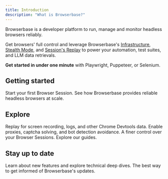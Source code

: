```yaml
---
title: Introduction
description: "What is Browserbase?"
---
```


Browserbase is a developer platform to run, manage and monitor headless browsers
reliably.

Get browsers' full control and leverage Browserbase's
[Infrastructure](/under-the-hood), [Stealth Mode](/stealth), and
[Session's Replay](/sessions) to power your automation, test suites, and LLM
data retrievals.

**Get started in under one minute** with Playwright, Puppeteer, or Selenium.

## Getting started

<CardGroup cols={2}>
  <Card title="Quickstart" icon="book" iconType="light" href="/quickstart">
    Start your first Browser Session.
  </Card>
  <Card
    title="Browserbase's Infrastructure"
    icon="network-wired"
    iconType="light"
    href="/under-the-hood"
  >
    See how Browserbase provides reliable headless browsers at scale.
  </Card>
</CardGroup>

## Explore

<CardGroup cols={2}>
  <Card
    title="Session Replay"
    icon="desktop"
    iconType="light"
    href="/session-replay"
  >
    Replay for screen recording, logs, and other Chrome Devtools data.
  </Card>
  <Card title="Stealth Mode" icon="mask" iconType="solid" href="/stealth-mode">
    Enable proxies, captcha solving, and bot detection avoidance.
  </Card>
  <Card
    title="Sessions API"
    icon="server"
    iconType="light"
    href="/api-reference/sessions"
  >
    A finer control over your Browser Sessions.
  </Card>
  <Card title="Examples" icon="books" iconType="light" href="/guides/overview">
    Explore our guides.
  </Card>
</CardGroup>

## Stay up to date

<CardGroup cols={2}>
  <Card
    title="Read our blog"
    icon="newspaper"
    iconType="light"
    href="https://www.browserbase.com"
  >
    Learn about new features and explore technical deep dives.
  </Card>
  <Card
    title="Follow us on Twitter"
    icon="twitter"
    iconType="light"
    href="https://x.com/browserbasehq"
  >
    The best way to get informed of Browserbase's updates.
  </Card>
</CardGroup>

